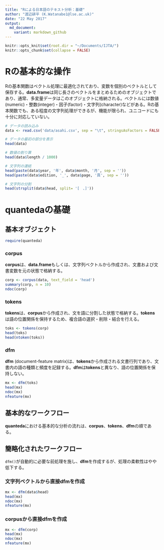 ```yaml
---
title: "Rによる日本語のテキスト分析：基礎"
author: "渡辺耕平 (K.Watanabe1@lse.ac.uk)"
date: "22 May 2017"
output:
  md_document:
    variant: markdown_github
---
```


```r
knitr::opts_knit$set(root.dir = "~/Documents/IJTA/")
knitr::opts_chunk$set(collapse = FALSE)
```

# Rの基本的な操作
Rの基本関数はベクトル処理に最適化されており、変数を個別のベクトルとして保存する。**data.frame**は同じ長さのベクトルをまとめるためのオブジェクトであり、通常、多変量データはこのオブジェクトに格納される。ベクトルには数値(numeric)・整数(integer)・因子(factor)・文字列(character)などがある。Rの基本関数でも、ある程度の文字列処理ができるが、機能が限られ、ユニコードにも十分に対応していない。

```r
# データの読み込み
data <- read.csv('data/asahi.csv', sep = "\t", stringsAsFactors = FALSE)

# データの最初の部分を表示
head(data)
```

```r

# 数値の割り算
head(data$length / 1000)

# 文字列の連結
head(paste(data$year, '年', data$month, '月', sep = ''))
head(paste(data$edition, '_', data$page, '頁', sep = ''))

# 文字列の分割
head(strsplit(data$head, split= '[　、]'))

```


# quantedaの基礎

## 基本オブジェクト
```r
require(quanteda)
```

### corpus
**corpus**は、**data.frame**もしくは、文字列ベクトルから作成され、文書および文書変数を元の状態で格納する。
```r
corp <- corpus(data, text_field = 'head')
summary(corp, n = 10)
ndoc(corp)
```

### tokens
**tokens**は、**corpus**から作成され、文を語に分割した状態で格納する。**tokens**は語の位置関係を保持するため、複合語の選択・削除・結合を行える。
```r
toks <- tokens(corp)
head(toks)
head(ntoken(toks))
```
### dfm
**dfm** (document-feature matrix)は、**tokens**から作成される文書行列であり、文書内の語の種類と頻度を記録する。**dfm**は**tokens**と異なり、語の位置関係を保持しない。
```r
mx <- dfm(toks)
head(mx)
ndoc(mx)
nfeature(mx)
```

## 基本的なワークフロー
**quanteda**における基本的な分析の流れは、**corpus**、**tokens**、**dfm**の順である。

## 簡略化されたワークフロー
`dfm()`が自動的に必要な前処理を施し、**dfm**を作成するが、処理の柔軟性はやや低下する。

### 文字列ベクトルから直接dfmを作成

```r
mx <- dfm(data$head)
head(mx)
ndoc(mx)
nfeature(mx)
```

### corpusから直接dfmを作成

```r
mx <- dfm(corp)
head(mx)
ndoc(mx)
nfeature(mx)
```
